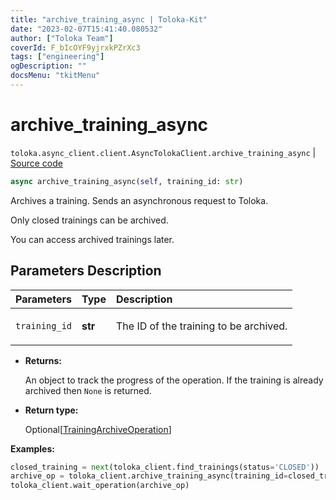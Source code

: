 ```yaml
---
title: "archive_training_async | Toloka-Kit"
date: "2023-02-07T15:41:40.080532"
author: ["Toloka Team"]
coverId: F_bIcOYF9yjrxkPZrXc3
tags: ["engineering"]
ogDescription: ""
docsMenu: "tkitMenu"
---
```


# archive_training_async
`toloka.async_client.client.AsyncTolokaClient.archive_training_async` | [Source code](https://github.com/Toloka/toloka-kit/blob/v1.1.3/src/async_client/client.py#L0)

```python
async archive_training_async(self, training_id: str)
```

Archives a training. Sends an asynchronous request to Toloka.

Only closed trainings can be archived.

You can access archived trainings later.

## Parameters Description

| Parameters | Type | Description |
| :----------| :----| :-----------|
`training_id`|**str**|<p>The ID of the training to be archived.</p>

* **Returns:**

  An object to track the progress of the operation. If the training is already archived then `None` is returned.

* **Return type:**

  Optional\[[TrainingArchiveOperation](/docs-new/toloka-kit/reference/toloka.client.operations.TrainingArchiveOperation)\]

**Examples:**

```python
closed_training = next(toloka_client.find_trainings(status='CLOSED'))
archive_op = toloka_client.archive_training_async(training_id=closed_training.id)
toloka_client.wait_operation(archive_op)
```
